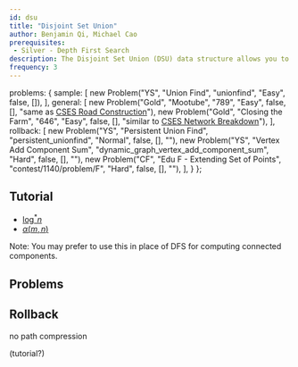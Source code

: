 ```yaml
---
id: dsu
title: "Disjoint Set Union"
author: Benjamin Qi, Michael Cao 
prerequisites:
 - Silver - Depth First Search
description: The Disjoint Set Union (DSU) data structure allows you to add edges to an initially empty graph and test whether two vertices of the graph are connected.
frequency: 3
---
```



  problems: {
    sample: [
      new Problem("YS", "Union Find", "unionfind", "Easy", false, []),
    ],
    general: [
      new Problem("Gold", "Mootube", "789", "Easy", false, [], "same as [CSES Road Construction](https://cses.fi/problemset/task/1676)"),
      new Problem("Gold", "Closing the Farm", "646", "Easy", false, [], "similar to [CSES Network Breakdown](https://cses.fi/problemset/task/1677)"),
    ],
    rollback: [
      new Problem("YS", "Persistent Union Find", "persistent_unionfind", "Normal", false, [], ""),
      new Problem("YS", "Vertex Add Component Sum", "dynamic_graph_vertex_add_component_sum", "Hard", false, [], ""),
      new Problem("CF", "Edu F - Extending Set of Points", "contest/1140/problem/F", "Hard", false, [], ""),
    ],
  }
};

<problems-list problems={metadata.problems.sample} />

## Tutorial

<resources>
  <resource source="CPH" title="15.2 - Union-find"></resource>
  <resource source="PAPS" title="11.1"></resource>
  <resource source="IUSACO" title="10.6"></resource>
  <resource source="CSA" title="Disjoint Data Sets" url="disjoint_data_sets"></resource>
  <resource source="TC" title="Disjoint Set Data Structures" url="disjoint-set-data-structures"></resource>
  <resource source="CPC" title="3 - Data Structures" url="03_data_structures"></resource>
</resources>

<optional-content title="DSU Complexity Proofs">

   - [$\log^* n$](https://en.wikipedia.org/wiki/Proof_of_O(log*n)\_time_complexity\_of_union%E2%80%93find)
   - [$\alpha (m,n)$](https://dl.acm.org/doi/pdf/10.1145/321879.321884)

</optional-content>

Note: You may prefer to use this in place of DFS for computing connected components.

## Problems

<problems-list problems={metadata.problems.general} />

## Rollback

no path compression

(tutorial?)

<problems-list problems={metadata.problems.rollback} />
